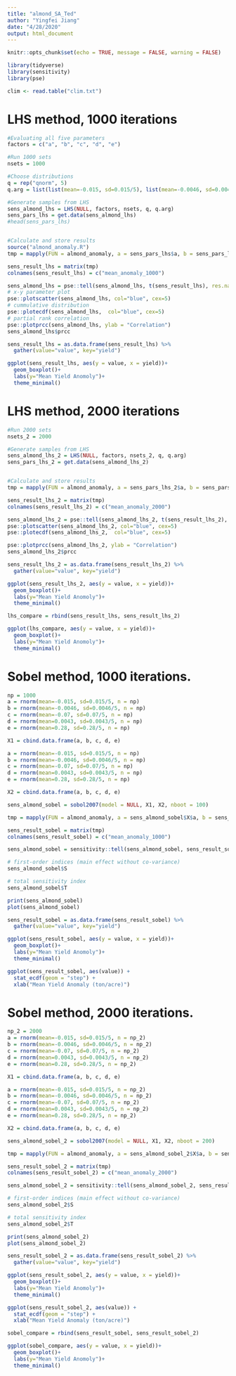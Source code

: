 ```yaml
---
title: "almond_SA_Ted"
author: "Yingfei Jiang"
date: "4/28/2020"
output: html_document
---
```


```r
knitr::opts_chunk$set(echo = TRUE, message = FALSE, warning = FALSE)
```

```r
library(tidyverse)
library(sensitivity)
library(pse)

clim <- read.table("clim.txt")
```
# LHS method, 1000 iterations
```r
#Evaluating all five parameters
factors = c("a", "b", "c", "d", "e")

#Run 1000 sets
nsets = 1000

#Choose distributions
q = rep("qnorm", 5)
q.arg = list(list(mean=-0.015, sd=0.015/5), list(mean=-0.0046, sd=0.0046/5), list(mean=-0.07, sd=0.07/5), list(mean=0.0043, sd=0.0043/5), list(mean=0.28, sd=0.28/5))

#Generate samples from LHS
sens_almond_lhs = LHS(NULL, factors, nsets, q, q.arg)
sens_pars_lhs = get.data(sens_almond_lhs)
#head(sens_pars_lhs)


#Calculate and store results
source("almond_anomaly.R")
tmp = mapply(FUN = almond_anomaly, a = sens_pars_lhs$a, b = sens_pars_lhs$b, c = sens_pars_lhs$c, d = sens_pars_lhs$d, e = sens_pars_lhs$e, MoreArgs = list(clim_data = clim, mean_only = TRUE))

sens_result_lhs = matrix(tmp)
colnames(sens_result_lhs) = c("mean_anomaly_1000")
```

```r
sens_almond_lhs = pse::tell(sens_almond_lhs, t(sens_result_lhs), res.names = c("mean_anomaly"))
# x-y parameter plot
pse::plotscatter(sens_almond_lhs, col="blue", cex=5)
# cummulative distribution
pse::plotecdf(sens_almond_lhs,  col="blue", cex=5)
# partial rank correlation
pse::plotprcc(sens_almond_lhs, ylab = "Correlation")
sens_almond_lhs$prcc
```

```r
sens_result_lhs = as.data.frame(sens_result_lhs) %>% 
  gather(value="value", key="yield")

ggplot(sens_result_lhs, aes(y = value, x = yield))+
  geom_boxplot()+
  labs(y="Mean Yield Anomoly")+
  theme_minimal()
```
# LHS method, 2000 iterations
```r
#Run 2000 sets
nsets_2 = 2000

#Generate samples from LHS
sens_almond_lhs_2 = LHS(NULL, factors, nsets_2, q, q.arg)
sens_pars_lhs_2 = get.data(sens_almond_lhs_2)


#Calculate and store results
tmp = mapply(FUN = almond_anomaly, a = sens_pars_lhs_2$a, b = sens_pars_lhs_2$b, c = sens_pars_lhs_2$c, d = sens_pars_lhs_2$d, e = sens_pars_lhs_2$e, MoreArgs = list(clim_data = clim, mean_only = TRUE))

sens_result_lhs_2 = matrix(tmp)
colnames(sens_result_lhs_2) = c("mean_anomaly_2000")
```

```r
sens_almond_lhs_2 = pse::tell(sens_almond_lhs_2, t(sens_result_lhs_2), res.names = c("mean_anomaly"))
pse::plotscatter(sens_almond_lhs_2, col="blue", cex=5)
pse::plotecdf(sens_almond_lhs_2,  col="blue", cex=5)

pse::plotprcc(sens_almond_lhs_2, ylab = "Correlation")
sens_almond_lhs_2$prcc
```

```r
sens_result_lhs_2 = as.data.frame(sens_result_lhs_2) %>% 
  gather(value="value", key="yield")

ggplot(sens_result_lhs_2, aes(y = value, x = yield))+
  geom_boxplot()+
  labs(y="Mean Yield Anomoly")+
  theme_minimal()
```

```r
lhs_compare = rbind(sens_result_lhs, sens_result_lhs_2)

ggplot(lhs_compare, aes(y = value, x = yield))+
  geom_boxplot()+
  labs(y="Mean Yield Anomoly")+
  theme_minimal()
```

# Sobel method, 1000 iterations.
```r
np = 1000
a = rnorm(mean=-0.015, sd=0.015/5, n = np)
b = rnorm(mean=-0.0046, sd=0.0046/5, n = np)
c = rnorm(mean=-0.07, sd=0.07/5, n = np)
d = rnorm(mean=0.0043, sd=0.0043/5, n = np)
e = rnorm(mean=0.28, sd=0.28/5, n = np)

X1 = cbind.data.frame(a, b, c, d, e)

a = rnorm(mean=-0.015, sd=0.015/5, n = np)
b = rnorm(mean=-0.0046, sd=0.0046/5, n = np)
c = rnorm(mean=-0.07, sd=0.07/5, n = np)
d = rnorm(mean=0.0043, sd=0.0043/5, n = np)
e = rnorm(mean=0.28, sd=0.28/5, n = np)

X2 = cbind.data.frame(a, b, c, d, e)

sens_almond_sobel = sobol2007(model = NULL, X1, X2, nboot = 100)

tmp = mapply(FUN = almond_anomaly, a = sens_almond_sobel$X$a, b = sens_almond_sobel$X$b, c = sens_almond_sobel$X$c, d = sens_almond_sobel$X$d, e = sens_almond_sobel$X$e, MoreArgs = list(clim_data = clim, mean_only = TRUE))

sens_result_sobel = matrix(tmp)
colnames(sens_result_sobel) = c("mean_anomaly_1000")
```

```r
sens_almond_sobel = sensitivity::tell(sens_almond_sobel, sens_result_sobel, res.names = "mean_anomaly")

# first-order indices (main effect without co-variance)
sens_almond_sobel$S

# total sensitivity index
sens_almond_sobel$T

print(sens_almond_sobel)
plot(sens_almond_sobel)
```

```r
sens_result_sobel = as.data.frame(sens_result_sobel) %>% 
  gather(value="value", key="yield")

ggplot(sens_result_sobel, aes(y = value, x = yield))+
  geom_boxplot()+
  labs(y="Mean Yield Anomoly")+
  theme_minimal()

ggplot(sens_result_sobel, aes(value)) +
  stat_ecdf(geom = "step") +
  xlab("Mean Yield Anomaly (ton/acre)")
```

# Sobel method, 2000 iterations.
```r
np_2 = 2000
a = rnorm(mean=-0.015, sd=0.015/5, n = np_2)
b = rnorm(mean=-0.0046, sd=0.0046/5, n = np_2)
c = rnorm(mean=-0.07, sd=0.07/5, n = np_2)
d = rnorm(mean=0.0043, sd=0.0043/5, n = np_2)
e = rnorm(mean=0.28, sd=0.28/5, n = np_2)

X1 = cbind.data.frame(a, b, c, d, e)

a = rnorm(mean=-0.015, sd=0.015/5, n = np_2)
b = rnorm(mean=-0.0046, sd=0.0046/5, n = np_2)
c = rnorm(mean=-0.07, sd=0.07/5, n = np_2)
d = rnorm(mean=0.0043, sd=0.0043/5, n = np_2)
e = rnorm(mean=0.28, sd=0.28/5, n = np_2)

X2 = cbind.data.frame(a, b, c, d, e)

sens_almond_sobel_2 = sobol2007(model = NULL, X1, X2, nboot = 200)

tmp = mapply(FUN = almond_anomaly, a = sens_almond_sobel_2$X$a, b = sens_almond_sobel_2$X$b, c = sens_almond_sobel_2$X$c, d = sens_almond_sobel_2$X$d, e = sens_almond_sobel_2$X$e, MoreArgs = list(clim_data = clim, mean_only = TRUE))

sens_result_sobel_2 = matrix(tmp)
colnames(sens_result_sobel_2) = c("mean_anomaly_2000")
```

```r
sens_almond_sobel_2 = sensitivity::tell(sens_almond_sobel_2, sens_result_sobel_2, res.names = "mean_anomaly")

# first-order indices (main effect without co-variance)
sens_almond_sobel_2$S

# total sensitivity index
sens_almond_sobel_2$T

print(sens_almond_sobel_2)
plot(sens_almond_sobel_2)
```

```r
sens_result_sobel_2 = as.data.frame(sens_result_sobel_2) %>% 
  gather(value="value", key="yield")

ggplot(sens_result_sobel_2, aes(y = value, x = yield))+
  geom_boxplot()+
  labs(y="Mean Yield Anomoly")+
  theme_minimal()

ggplot(sens_result_sobel_2, aes(value)) +
  stat_ecdf(geom = "step") +
  xlab("Mean Yield Anomaly (ton/acre)")
```

```r
sobel_compare = rbind(sens_result_sobel, sens_result_sobel_2)

ggplot(sobel_compare, aes(y = value, x = yield))+
  geom_boxplot()+
  labs(y="Mean Yield Anomoly")+
  theme_minimal()
```